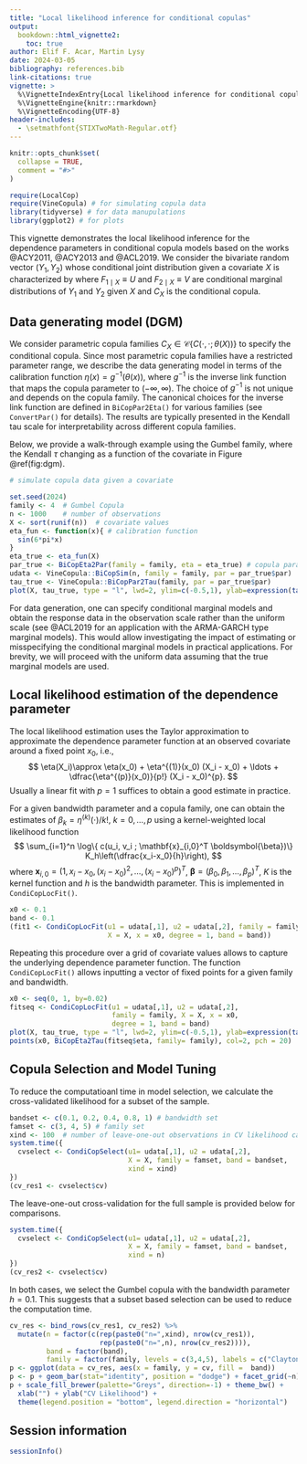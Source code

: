```yaml
---
title: "Local likelihood inference for conditional copulas"
output: 
  bookdown::html_vignette2:
    toc: true
author: Elif F. Acar, Martin Lysy
date: 2024-03-05
bibliography: references.bib 
link-citations: true 
vignette: >
  %\VignetteIndexEntry{Local likelihood inference for conditional copulas}
  %\VignetteEngine{knitr::rmarkdown}
  %\VignetteEncoding{UTF-8}
header-includes:
  - \setmathfont{STIXTwoMath-Regular.otf}
---
```


```r
knitr::opts_chunk$set(
  collapse = TRUE,
  comment = "#>"
)
```


```r
require(LocalCop)
require(VineCopula) # for simulating copula data 
library(tidyverse) # for data manupulations
library(ggplot2) # for plots
```



This vignette demonstrates the local likelihood inference for the dependence parameters in conditional copula models based on the works @ACY2011, @ACY2013 and @ACL2019.
We consider the bivariate random vector $(Y_1, Y_2)$ whose conditional joint distribution given a covariate $X$ is characterized by 
\begin{equation}
F_X(y_1, y_2 \mid x) = C_X (F_{1\mid X} (y_1 \mid x),F_{2\mid X} (y_2 \mid x) ),
\end{equation}
where $F_{1\mid X}\equiv U$ and $F_{2\mid X}\equiv V$ are conditional marginal distributions of $Y_1$ and $Y_2$ given $X$ and $C_X$ is the conditional copula. 




## Data generating model (DGM)

We consider parametric copula families $C_X \in \mathscr{C}\{ C(\cdot, \cdot; \theta (X))\}$ to specify the conditional copula. Since most parametric copula families have a restricted parameter range, we describe the data generating model in terms of the calibration function $\eta(x) = g^{-1} (\theta(x))$, where $g^{-1}$ is the inverse link function that maps the copula parameter to $(-\infty, \infty)$. The choice of $g^{-1}$ is not unique and depends on the copula family. The canonical choices for the inverse link function are defined in `BiCopPar2Eta()` for various families (see `ConvertPar()` for details). The results are typically presented in the Kendall tau scale for interpretability across different copula families. 


Below, we provide a walk-through example using the Gumbel family, where the Kendall $\tau$ changing as a function of the covariate in Figure \@ref(fig:dgm). 

```r
# simulate copula data given a covariate

set.seed(2024) 
family <- 4  # Gumbel Copula 
n <- 1000    # number of observations
X <- sort(runif(n))  # covariate values
eta_fun <- function(x){ # calibration function
  sin(6*pi*x)
}
eta_true <- eta_fun(X)
par_true <- BiCopEta2Par(family = family, eta = eta_true) # copula parameter
udata <- VineCopula::BiCopSim(n, family = family, par = par_true$par)
tau_true <- VineCopula::BiCopPar2Tau(family, par = par_true$par)
plot(X, tau_true, type = "l", lwd=2, ylim=c(-0.5,1), ylab=expression(tau("x")))

```


For data generation, one can specify conditional marginal models and obtain the response data in the observation scale rather than the uniform scale (see @ACL2019 for an application with the ARMA-GARCH type marginal models). This would allow investigating the impact of estimating or misspecifying the conditional marginal models in practical applications. 
For brevity, we will proceed with the uniform data assuming that the true marginal models are used. 


## Local likelihood estimation of the dependence parameter

The local likelihood estimation uses the Taylor approximation to approximate the dependence parameter function at an observed covariate around a fixed point $x_0$, i.e.,
$$
\eta(X_i)\approx \eta(x_0) + \eta^{(1)}(x_0) (X_i - x_0) + \ldots + \dfrac{\eta^{(p)}(x_0)}{p!} (X_i - x_0)^{p}.
$$
Usually a linear fit with $p=1$ suffices to obtain a good estimate in practice. 

For a given bandwidth parameter and a copula family, one can obtain the estimates of $\beta_k = \eta^{(k)}(\cdot)/k!$, $k=0,\ldots,p$ using a kernel-weighted local likelihood function
$$
\sum_{i=1}^n \log\{ c(u_i, v_i ; \mathbf{x}_{i,0}^T \boldsymbol{\beta})\} K_h\left(\dfrac{x_i-x_0}{h}\right),
$$
where $\mathbf{x}_{i,0} = (1, x_i-x_0, (x_i-x_0)^2, \ldots, (x_i-x_0)^p)^T$, $\boldsymbol{\beta}= (\beta_0, \beta_1, \ldots, \beta_p)^T$, $K$ is the kernel function and $h$ is the bandwidth parameter. This is implemented in `CondiCopLocFit()`.

```r

x0 <- 0.1
band <- 0.1
(fit1 <- CondiCopLocFit(u1 = udata[,1], u2 = udata[,2], family = family, 
                        X = X, x = x0, degree = 1, band = band))

```

Repeating this procedure over a grid of covariate values allows to capture the underlying dependence parameter function. The function `CondiCopLocFit()` allows inputting a vector of fixed points for a given family and bandwidth. 


```r
x0 <- seq(0, 1, by=0.02)
fitseq <- CondiCopLocFit(u1 = udata[,1], u2 = udata[,2], 
                         family = family, X = X, x = x0, 
                         degree = 1, band = band)
plot(X, tau_true, type = "l", lwd=2, ylim=c(-0.5,1), ylab=expression(tau("x")))
points(x0, BiCopEta2Tau(fitseq$eta, family= family), col=2, pch = 20)

```


## Copula Selection and Model Tuning 

To reduce the computatioanl time in model selection, we calculate the cross-validated likelihood for a subset of the sample. 

```r

bandset <- c(0.1, 0.2, 0.4, 0.8, 1) # bandwidth set
famset <- c(3, 4, 5) # family set
xind <- 100  # number of leave-one-out observations in CV likelihood calculation
system.time({
  cvselect <- CondiCopSelect(u1= udata[,1], u2 = udata[,2],
                             X = X, family = famset, band = bandset,
                             xind = xind)
})
(cv_res1 <- cvselect$cv)

```

The leave-one-out cross-validation for the full sample is provided below for comparisons. 

```r
system.time({
  cvselect <- CondiCopSelect(u1= udata[,1], u2 = udata[,2],
                             X = X, family = famset, band = bandset,
                             xind = n)
})
(cv_res2 <- cvselect$cv)

```
In both cases, we select the Gumbel copula with the bandwidth parameter $h = 0.1$. This suggests that a subset based selection can be used to reduce the computation time. 

```r

cv_res <- bind_rows(cv_res1, cv_res2) %>% 
  mutate(n = factor(c(rep(paste0("n=",xind), nrow(cv_res1)), 
                      rep(paste0("n=",n), nrow(cv_res2)))),
         band = factor(band), 
         family = factor(family, levels = c(3,4,5), labels = c("Clayton", "Gumbel", "Frank")))
p <- ggplot(data = cv_res, aes(x = family, y = cv, fill =  band))
p <- p + geom_bar(stat="identity", position = "dodge") + facet_grid(~n) 
p + scale_fill_brewer(palette="Greys", direction=-1) + theme_bw() + 
  xlab("") + ylab("CV Likelihood") +
  theme(legend.position = "bottom", legend.direction = "horizontal")
```




## Session information

```r
sessionInfo()
```
